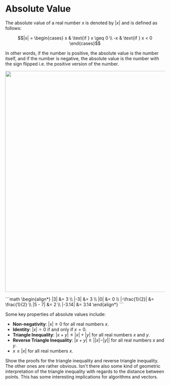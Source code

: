 
# Absolute Value

The absolute value of a real number $x$ is denoted by $|x|$ and is defined as follows:

```math
|x| = \begin{cases}
x & \text{if } x \geq 0 \\
-x & \text{if } x < 0
\end{cases}
```

In other words, if the number is positive, the absolute value is the number itself, and if the number is negative, 
the absolute value is the number with the sign flipped i.e. the positive version of the number.

<Image 
    src="/maths/absoluteValueNumberLine.png" 
    caption='The absolute value can also be thought of as the "distance" of a number from zero on the number line.'
    width="700"
/>

<Callout type="example">
```math
\begin{align*}
|3| &= 3 \\
|-3| &= 3 \\
|0| &= 0 \\
|-\frac{1}{2}| &= \frac{1}{2} \\
|5 - 7| &= 2 \\
|-3.14| &= 3.14
\end{align*}
```
</Callout>

Some key properties of absolute values include:
- **Non-negativity**: $|x| \geq 0$ for all real numbers $x$.
- **Identity**: $|x| = 0$ if and only if $x = 0$.
- **Triangle Inequality**: $|x + y| \leq |x| + |y|$ for all real numbers $x$ and $y$.
- **Reverse Triangle Inequality**: $|x + y| \geq ||x| - |y||$ for all real numbers $x$ and $y$.
- $x \leq |x|$ for all real numbers $x$.

<Callout type="todo">
Show the proofs for the triangle inequality and reverse triangle inequality. The other ones are rather obvious. 
Isn't there also some kind of geometric interpretation of the triangle inequality with regards to the distance between points. This has some interesting implications for algorithms and vectors.
</Callout>
